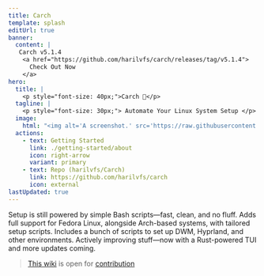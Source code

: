 ```yaml
---
title: Carch 
template: splash
editUrl: true 
banner:
  content: |
   Carch v5.1.4 
    <a href="https://github.com/harilvfs/carch/releases/tag/v5.1.4">
      Check Out Now
    </a>
hero:
  title: |
    <p style="font-size: 40px;">Carch 🧩</p>
  tagline: |
    <p style="font-size: 30px;"> Automate Your Linux System Setup </p>
  image:
    html: "<img alt='A screenshot.' src='https://raw.githubusercontent.com/harilvfs/carch/refs/heads/main/.github/preview.gif' width='600' />"
  actions:
    - text: Getting Started
      link: ./getting-started/about
      icon: right-arrow
      variant: primary
    - text: Repo (harilvfs/Carch)
      link: https://github.com/harilvfs/carch
      icon: external
lastUpdated: true 
---
```



<CardGrid stagger>
	<Card title="Bash Scripts, Easy Life" icon="setting">
		Setup is still powered by simple Bash scripts—fast, clean, and no fluff.
	</Card>
	<Card title="Fedora Friendly" icon="linux">
		Adds full support for Fedora Linux, alongside Arch-based systems, with tailored setup scripts.
  </Card>
	<Card title="Tweak All the Things" icon="add-document">
		Includes a bunch of scripts to set up DWM, Hyprland, and other environments.
	</Card>
	<Card title="Still Cooking" icon="approve-check">
		Actively improving stuff—now with a Rust-powered TUI and more updates coming.
	</Card>
</CardGrid>

> [This wiki](https://github.com/carch-docs/wiki) is open for [contribution](https://github.com/carch-org/wiki/fork)
